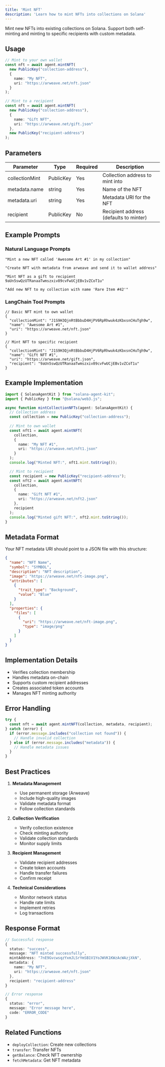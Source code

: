 ```yaml
---
title: 'Mint NFT'
description: 'Learn how to mint NFTs into collections on Solana'
---
```


Mint new NFTs into existing collections on Solana. Support both self-minting and minting to specific recipients with custom metadata.

## Usage

```typescript
// Mint to your own wallet
const nft = await agent.mintNFT(
  new PublicKey("collection-address"),
  {
    name: "My NFT",
    uri: "https://arweave.net/nft.json"
  }
);

// Mint to a recipient
const nft = await agent.mintNFT(
  new PublicKey("collection-address"),
  {
    name: "Gift NFT",
    uri: "https://arweave.net/gift.json"
  },
  new PublicKey("recipient-address")
);
```

## Parameters

| Parameter | Type | Required | Description |
| --------- | ---- | -------- | ----------- |
| collectionMint | PublicKey | Yes | Collection address to mint into |
| metadata.name | string | Yes | Name of the NFT |
| metadata.uri | string | Yes | Metadata URI for the NFT |
| recipient | PublicKey | No | Recipient address (defaults to minter) |

## Example Prompts

### Natural Language Prompts
```text
"Mint a new NFT called 'Awesome Art #1' in my collection"

"Create NFT with metadata from arweave and send it to wallet address"

"Mint NFT as a gift to recipient 9aUn5swQzUTRanaaTwmszxiv89cvFwUCjEBv1vZCoT1u"

"Add new NFT to my collection with name 'Rare Item #42'"
```

### LangChain Tool Prompts
```text
// Basic NFT mint to own wallet
{
  "collectionMint": "J1S9H3QjnRtBbbuD4HjPV6RpRhwuk4zKbxsnCHuTgh9w",
  "name": "Awesome Art #1",
  "uri": "https://arweave.net/nft.json"
}

// Mint NFT to specific recipient
{
  "collectionMint": "J1S9H3QjnRtBbbuD4HjPV6RpRhwuk4zKbxsnCHuTgh9w",
  "name": "Gift NFT #1",
  "uri": "https://arweave.net/gift.json",
  "recipient": "9aUn5swQzUTRanaaTwmszxiv89cvFwUCjEBv1vZCoT1u"
}
```

## Example Implementation

```typescript
import { SolanaAgentKit } from "solana-agent-kit";
import { PublicKey } from "@solana/web3.js";

async function mintCollectionNFTs(agent: SolanaAgentKit) {
  // Collection address
  const collection = new PublicKey("collection-address");
  
  // Mint to own wallet
  const nft1 = await agent.mintNFT(
    collection,
    {
      name: "My NFT #1",
      uri: "https://arweave.net/nft1.json"
    }
  );
  console.log("Minted NFT:", nft1.mint.toString());

  // Mint to recipient
  const recipient = new PublicKey("recipient-address");
  const nft2 = await agent.mintNFT(
    collection,
    {
      name: "Gift NFT #1",
      uri: "https://arweave.net/nft2.json"
    },
    recipient
  );
  console.log("Minted gift NFT:", nft2.mint.toString());
}
```

## Metadata Format

Your NFT metadata URI should point to a JSON file with this structure:

```json
{
  "name": "NFT Name",
  "symbol": "SYMBOL",
  "description": "NFT description",
  "image": "https://arweave.net/nft-image.png",
  "attributes": [
    {
      "trait_type": "Background",
      "value": "Blue"
    }
  ],
  "properties": {
    "files": [
      {
        "uri": "https://arweave.net/nft-image.png",
        "type": "image/png"
      }
    ]
  }
}
```

## Implementation Details

- Verifies collection membership
- Handles metadata on-chain
- Supports custom recipient addresses
- Creates associated token accounts
- Manages NFT minting authority

## Error Handling

```typescript
try {
  const nft = await agent.mintNFT(collection, metadata, recipient);
} catch (error) {
  if (error.message.includes("collection not found")) {
    // Handle invalid collection
  } else if (error.message.includes("metadata")) {
    // Handle metadata issues
  }
}
```

## Best Practices

1. **Metadata Management**
   - Use permanent storage (Arweave)
   - Include high-quality images
   - Validate metadata format
   - Follow collection standards

2. **Collection Verification**
   - Verify collection existence
   - Check minting authority
   - Validate collection standards
   - Monitor supply limits

3. **Recipient Management**
   - Validate recipient addresses
   - Create token accounts
   - Handle transfer failures
   - Confirm receipt

4. **Technical Considerations**
   - Monitor network status
   - Handle rate limits
   - Implement retries
   - Log transactions

## Response Format

```typescript
// Successful response
{
  status: "success",
  message: "NFT minted successfully",
  mintAddress: "7nE9GvcwsqzYxmJLSrYmSB1V1YoJWVK1KWzAcWAzjXkN",
  metadata: {
    name: "My NFT",
    uri: "https://arweave.net/nft.json"
  },
  recipient: "recipient-address"
}

// Error response
{
  status: "error",
  message: "Error message here",
  code: "ERROR_CODE"
}
```

## Related Functions

- `deployCollection`: Create new collections
- `transfer`: Transfer NFTs
- `getBalance`: Check NFT ownership
- `fetchMetadata`: Get NFT metadata